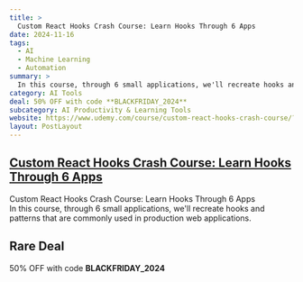 ```yaml
---
title: >
  Custom React Hooks Crash Course: Learn Hooks Through 6 Apps
date: 2024-11-16
tags:
  - AI
  - Machine Learning
  - Automation
summary: >
  In this course, through 6 small applications, we'll recreate hooks and patterns that are commonly used in production web applications.
category: AI Tools
deal: 50% OFF with code **BLACKFRIDAY_2024**
subcategory: AI Productivity & Learning Tools
website: https://www.udemy.com/course/custom-react-hooks-crash-course/?couponCode=BLACKFRIDAY_2024
layout: PostLayout
---
```


## [Custom React Hooks Crash Course: Learn Hooks Through 6 Apps](https://www.udemy.com/course/custom-react-hooks-crash-course/?couponCode=BLACKFRIDAY_2024)

Custom React Hooks Crash Course: Learn Hooks Through 6 Apps <br/>
In this course, through 6 small applications, we'll recreate hooks and patterns that are commonly used in production web applications.

## Rare Deal

50% OFF with code **BLACKFRIDAY_2024**
